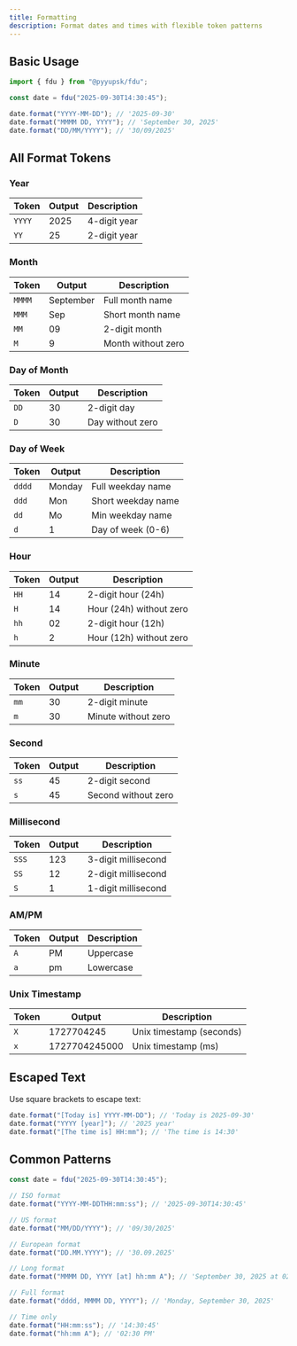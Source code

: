 ```yaml
---
title: Formatting
description: Format dates and times with flexible token patterns
---
```


## Basic Usage

```typescript
import { fdu } from "@pyyupsk/fdu";

const date = fdu("2025-09-30T14:30:45");

date.format("YYYY-MM-DD"); // '2025-09-30'
date.format("MMMM DD, YYYY"); // 'September 30, 2025'
date.format("DD/MM/YYYY"); // '30/09/2025'
```

## All Format Tokens

### Year

| Token  | Output | Description  |
| ------ | ------ | ------------ |
| `YYYY` | 2025   | 4-digit year |
| `YY`   | 25     | 2-digit year |

### Month

| Token  | Output    | Description        |
| ------ | --------- | ------------------ |
| `MMMM` | September | Full month name    |
| `MMM`  | Sep       | Short month name   |
| `MM`   | 09        | 2-digit month      |
| `M`    | 9         | Month without zero |

### Day of Month

| Token | Output | Description      |
| ----- | ------ | ---------------- |
| `DD`  | 30     | 2-digit day      |
| `D`   | 30     | Day without zero |

### Day of Week

| Token  | Output | Description        |
| ------ | ------ | ------------------ |
| `dddd` | Monday | Full weekday name  |
| `ddd`  | Mon    | Short weekday name |
| `dd`   | Mo     | Min weekday name   |
| `d`    | 1      | Day of week (0-6)  |

### Hour

| Token | Output | Description             |
| ----- | ------ | ----------------------- |
| `HH`  | 14     | 2-digit hour (24h)      |
| `H`   | 14     | Hour (24h) without zero |
| `hh`  | 02     | 2-digit hour (12h)      |
| `h`   | 2      | Hour (12h) without zero |

### Minute

| Token | Output | Description         |
| ----- | ------ | ------------------- |
| `mm`  | 30     | 2-digit minute      |
| `m`   | 30     | Minute without zero |

### Second

| Token | Output | Description         |
| ----- | ------ | ------------------- |
| `ss`  | 45     | 2-digit second      |
| `s`   | 45     | Second without zero |

### Millisecond

| Token | Output | Description         |
| ----- | ------ | ------------------- |
| `SSS` | 123    | 3-digit millisecond |
| `SS`  | 12     | 2-digit millisecond |
| `S`   | 1      | 1-digit millisecond |

### AM/PM

| Token | Output | Description |
| ----- | ------ | ----------- |
| `A`   | PM     | Uppercase   |
| `a`   | pm     | Lowercase   |

### Unix Timestamp

| Token | Output        | Description              |
| ----- | ------------- | ------------------------ |
| `X`   | 1727704245    | Unix timestamp (seconds) |
| `x`   | 1727704245000 | Unix timestamp (ms)      |

## Escaped Text

Use square brackets to escape text:

```typescript
date.format("[Today is] YYYY-MM-DD"); // 'Today is 2025-09-30'
date.format("YYYY [year]"); // '2025 year'
date.format("[The time is] HH:mm"); // 'The time is 14:30'
```

## Common Patterns

```typescript
const date = fdu("2025-09-30T14:30:45");

// ISO format
date.format("YYYY-MM-DDTHH:mm:ss"); // '2025-09-30T14:30:45'

// US format
date.format("MM/DD/YYYY"); // '09/30/2025'

// European format
date.format("DD.MM.YYYY"); // '30.09.2025'

// Long format
date.format("MMMM DD, YYYY [at] hh:mm A"); // 'September 30, 2025 at 02:30 PM'

// Full format
date.format("dddd, MMMM DD, YYYY"); // 'Monday, September 30, 2025'

// Time only
date.format("HH:mm:ss"); // '14:30:45'
date.format("hh:mm A"); // '02:30 PM'
```
